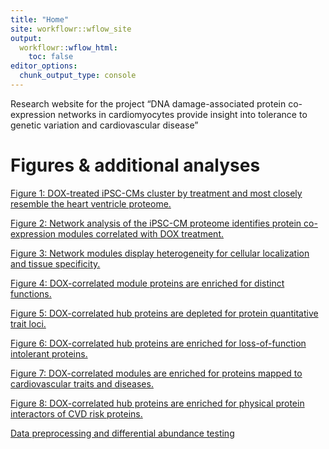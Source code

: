 ```yaml
---
title: "Home"
site: workflowr::wflow_site
output:
  workflowr::wflow_html:
    toc: false
editor_options:
  chunk_output_type: console
---
```


Research website for the project "DNA damage-associated protein co-expression networks in cardiomyocytes provide insight into tolerance to genetic variation and cardiovascular disease" 


# Figures & additional analyses
[Figure 1: DOX-treated iPSC-CMs cluster by treatment and most closely resemble the heart ventricle proteome. ](https://omar-johnson.github.io/DOX_24_Github/Johnson_DOX_24_1.html)


[Figure 2: Network analysis of the iPSC-CM proteome identifies protein co-expression modules correlated with DOX treatment. ](https://omar-johnson.github.io/DOX_24_Github/Johnson_DOX_24_2.html)


[Figure 3: Network modules display heterogeneity for cellular localization and tissue specificity. ](https://omar-johnson.github.io/DOX_24_Github/Johnson_DOX_24_3.html)


[Figure 4: DOX-correlated module proteins are enriched for distinct functions.](https://omar-johnson.github.io/DOX_24_Github/Johnson_DOX_24_4.html)


[Figure 5: DOX-correlated hub proteins are depleted for protein quantitative trait loci.](https://omar-johnson.github.io/DOX_24_Github/Johnson_DOX_24_5.html)


[Figure 6: DOX-correlated hub proteins are enriched for loss-of-function intolerant proteins.](https://omar-johnson.github.io/DOX_24_Github/Johnson_DOX_24_6.html)


[Figure 7: DOX-correlated modules are enriched for proteins mapped to cardiovascular traits and diseases. ](https://omar-johnson.github.io/DOX_24_Github/Johnson_DOX_24_7.html)


[Figure 8: DOX-correlated hub proteins are enriched for physical protein interactors of CVD risk proteins. ](https://omar-johnson.github.io/DOX_24_Github/Johnson_DOX_24_8.html)


[Data preprocessing and differential abundance testing  ](https://omar-johnson.github.io/DOX_24_Github/Johnson_DOX_24_RUV_Limma.html)

